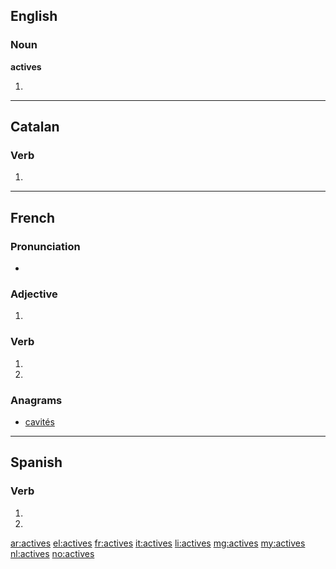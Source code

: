 ==English==

===Noun===
'''actives'''

# {{plural of|active}}

----

==Catalan==

===Verb===
{{head|ca|verb form}}

# {{ca-verb form of|p=2|n=sg|t=pres|m=ind|activar}}

----

==French==

===Pronunciation===
* {{IPA|/ak.tiv/|lang=fr}}

===Adjective===
{{fr-adj-form}}

# {{feminine plural of|actif|lang=fr}}

===Verb===
{{fr-verb-form}}

# {{conjugation of|activer||2|s|pres|ind|lang=fr}}
# {{conjugation of|activer||2|s|pres|sub|lang=fr}}

===Anagrams===
* [[cavités#French|cavités]]

----

==Spanish==

===Verb===
{{es-verb-form|activar}}

# {{es-verb form of|ending=ar|mood=imperative|sense=negative|pers=2|formal=no|number=singular|[[activar]]}}
# {{es-verb form of|ending=ar|mood=subjunctive|tense=present|pers=2|formal=no|number=singular|[[activar]]}}

[[ar:actives]]
[[el:actives]]
[[fr:actives]]
[[it:actives]]
[[li:actives]]
[[mg:actives]]
[[my:actives]]
[[nl:actives]]
[[no:actives]]